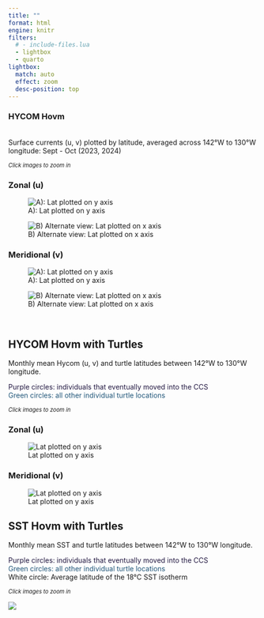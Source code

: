 ```yaml
---
title: ""
format: html
engine: knitr
filters:
  # - include-files.lua
  - lightbox
  - quarto
lightbox: 
  match: auto
  effect: zoom
  desc-position: top
---
```



### HYCOM Hovm

<br>
Surface currents (u, v) plotted by latitude, averaged across 142°W to 130°W longitude: Sept - Oct (2023, 2024)
<br> 

[*Click images to zoom in*]{style="font-size: 80%;"} <br>

::: {.panel-tabset}

### Zonal (u)
![A): Lat plotted on y axis](docs/images/plot_hovm_hycom_u_lons_142W_to_130W_sept_oct_2023_and_2024_ux_axis.png){group="hycom-hovm"}

![B) Alternate view: Lat plotted on x axis](docs/images/plot_hovm_hycom_u_lons_142W_to_130W_sept_oct_2023_and_2024_uy_axis.png){group="hycom-hovm"}


### Meridional (v)
![A): Lat plotted on y axis](docs/images/plot_hovm_hycom_v_lons_142W_to_130W_sept_oct_2023_and_2024_vx_axis.png){group="hycom-hovm"}

![B) Alternate view: Lat plotted on x axis](docs/images/plot_hovm_hycom_v_lons_142W_to_130W_sept_oct_2023_and_2024_vy_axis.png){group="hycom-hovm"}

:::

<br>

## HYCOM Hovm with Turtles

Monthly mean Hycom (u, v) and turtle latitudes between 142°W to 130°W longitude.

[Purple circles: individuals that eventually moved into the CCS]{style="color:#231942"} <br>
[Green circles: all other individual turtle locations]{style="color: #22577a"} <br>

[*Click images to zoom in*]{style="font-size: 80%;"} <br>

::: {.panel-tabset}

### Zonal (u)
![Lat plotted on y axis](docs/images/plot_hovm_hycom_u_lons_142W_to_130W_sept_oct_2023_and_2024_ux_axis_w_cohort_cc.png){group="cc-hycom-hovm"}

### Meridional (v)

![Lat plotted on y axis](docs/images/plot_hovm_hycom_v_lons_142W_to_130W_sept_oct_2023_and_2024_vx_axis_w_cohort_cc.png){group="cc-hycom-hovm"}

:::


## SST Hovm with Turtles

Monthly mean SST and turtle latitudes between 142°W to 130°W longitude.

[Purple circles: individuals that eventually moved into the CCS]{style="color:#231942"} <br>
[Green circles: all other individual turtle locations]{style="color: #22577a"} <br>
White circle: Average latitude of the 18°C SST isotherm

[*Click images to zoom in*]{style="font-size: 80%;"} <br>


![](docs/images/plot_hovm_sst_lons_142W_to_130W_sept_oct_2023_and_2024_ux_axis_w_cohort_cc.png){group="cc-sst-hovm"}

